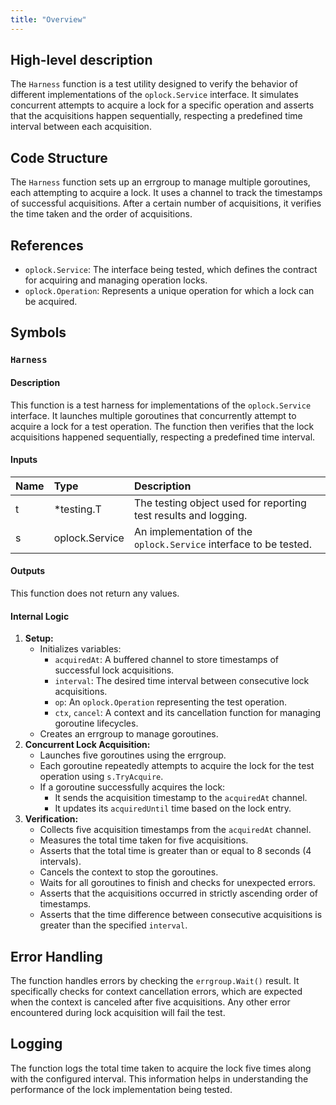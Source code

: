 ```yaml
---
title: "Overview"
---
```


## High-level description
The `Harness` function is a test utility designed to verify the behavior of different implementations of the `oplock.Service` interface. It simulates concurrent attempts to acquire a lock for a specific operation and asserts that the acquisitions happen sequentially, respecting a predefined time interval between each acquisition.

## Code Structure
The `Harness` function sets up an errgroup to manage multiple goroutines, each attempting to acquire a lock. It uses a channel to track the timestamps of successful acquisitions. After a certain number of acquisitions, it verifies the time taken and the order of acquisitions.

## References
- `oplock.Service`: The interface being tested, which defines the contract for acquiring and managing operation locks.
- `oplock.Operation`: Represents a unique operation for which a lock can be acquired.

## Symbols
### `Harness`
#### Description
This function is a test harness for implementations of the `oplock.Service` interface. It launches multiple goroutines that concurrently attempt to acquire a lock for a test operation. The function then verifies that the lock acquisitions happened sequentially, respecting a predefined time interval.

#### Inputs
| Name | Type | Description |
|:-----|:-----|:------------|
| t | *testing.T | The testing object used for reporting test results and logging. |
| s | oplock.Service | An implementation of the `oplock.Service` interface to be tested. |

#### Outputs
This function does not return any values.

#### Internal Logic
1. **Setup:**
    - Initializes variables:
        - `acquiredAt`: A buffered channel to store timestamps of successful lock acquisitions.
        - `interval`: The desired time interval between consecutive lock acquisitions.
        - `op`: An `oplock.Operation` representing the test operation.
        - `ctx`, `cancel`: A context and its cancellation function for managing goroutine lifecycles.
    - Creates an errgroup to manage goroutines.
2. **Concurrent Lock Acquisition:**
    - Launches five goroutines using the errgroup.
    - Each goroutine repeatedly attempts to acquire the lock for the test operation using `s.TryAcquire`.
    - If a goroutine successfully acquires the lock:
        - It sends the acquisition timestamp to the `acquiredAt` channel.
        - It updates its `acquiredUntil` time based on the lock entry.
3. **Verification:**
    - Collects five acquisition timestamps from the `acquiredAt` channel.
    - Measures the total time taken for five acquisitions.
    - Asserts that the total time is greater than or equal to 8 seconds (4 intervals).
    - Cancels the context to stop the goroutines.
    - Waits for all goroutines to finish and checks for unexpected errors.
    - Asserts that the acquisitions occurred in strictly ascending order of timestamps.
    - Asserts that the time difference between consecutive acquisitions is greater than the specified `interval`.

## Error Handling
The function handles errors by checking the `errgroup.Wait()` result. It specifically checks for context cancellation errors, which are expected when the context is canceled after five acquisitions. Any other error encountered during lock acquisition will fail the test.

## Logging
The function logs the total time taken to acquire the lock five times along with the configured interval. This information helps in understanding the performance of the lock implementation being tested.
